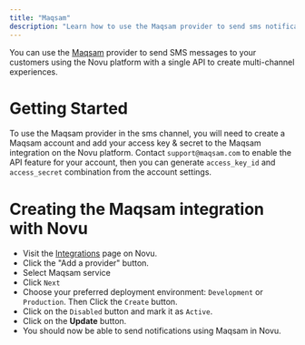```yaml
---
title: "Maqsam"
description: "Learn how to use the Maqsam provider to send sms notifications using Novu"
---
```


You can use the [Maqsam](https://maqsam.com/) provider to send SMS messages to your customers using the Novu platform with a single API to create multi-channel experiences.

# Getting Started

To use the Maqsam provider in the sms channel, you will need to create a Maqsam account and add your access key & secret to the Maqsam integration on the Novu platform.
Contact `support@maqsam.com` to enable the API feature for your account, then you can generate `access_key_id` and `access_secret` combination from the account settings.

# Creating the Maqsam integration with Novu

- Visit the [Integrations](https://web.novu.co/integrations?utm_campaign=docs-maqsam) page on Novu.
- Click the "Add a provider" button.
- Select Maqsam service
- Click `Next`
- Choose your preferred deployment environment: `Development` or `Production`. Then Click the `Create` button.
- Click on the `Disabled` button and mark it as `Active`.
- Click on the **Update** button.
- You should now be able to send notifications using Maqsam in Novu.
